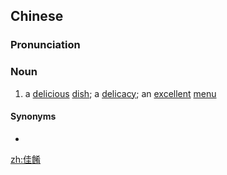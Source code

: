 {{also|佳肴}}
==Chinese==
{{zh-forms|s=佳肴}}

===Pronunciation===
{{zh-pron
|m=jiāyáo
|c=gaai1 ngaau4
|mn=ka-ngâu
|cat=n
}}

===Noun===
{{zh-noun}}

# {{lb|zh|literary}} a [[delicious]] [[dish]]; a [[delicacy]]; an [[excellent]] [[menu]]

====Synonyms====
* {{zh-l|嘉殽}}

[[zh:佳餚]]